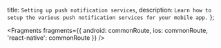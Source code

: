   title: `Setting up push notification services`,
  description: `Learn how to setup the various push notification services for your mobile app.`
};


<Fragments
  fragments={{
    android: commonRoute,
    ios: commonRoute,
    'react-native': commonRoute
  }}
/>
